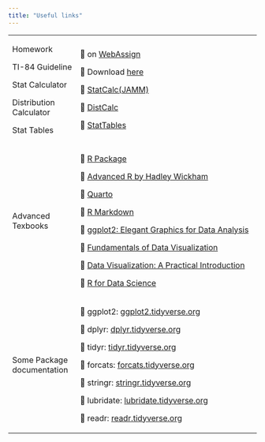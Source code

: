 ```yaml
---
title: "Useful links"
---
```


+----------------------------+-----------------------------------------------------------------------------+
| Homework                   | 🔗 on [WebAssign](http://www.webassign.net/)                                |
|                            |                                                                             |
| TI-84 Guideline            | 🔗 Download [here](/computing/TI-84-guidebook.pdf)                          |
|                            |                                                                             |
| Stat Calculator            | 🔗 [StatCalc(JAMM)](http://dna.mscsnet.mu.edu:3838/mlab/JAMM/)              |
|                            |                                                                             |
| Distribution Calculator    | 🔗 [DistCalc](http://dna.mscsnet.mu.edu:3838/mlab/DistCalc/)                |
|                            |                                                                             |
| Stat Tables                | 🔗 [StatTables](tables/z_t_chi.html)                                        |
+----------------------------+-----------------------------------------------------------------------------+
| Advanced Texbooks          | 🔗 [R Package](https://r-pkgs.org/)                                         |
|                            |                                                                             |
|                            | 🔗 [Advanced R by Hadley Wickham](https://adv-r.hadley.nz/)                 |
|                            |                                                                             |
|                            | 🔗 [Quarto](https://quarto.org/)                                            |
|                            |                                                                             |
|                            | 🔗 [R Markdown](https://bookdown.org/yihui/rmarkdown/)                      |
|                            |                                                                             |
|                            | 🔗 [ggplot2: Elegant Graphics for Data Analysis](https://ggplot2-book.org/) |
|                            |                                                                             |
|                            | 🔗 [Fundamentals of Data Visualization](https://clauswilke.com/dataviz/)    |
|                            |                                                                             |
|                            | 🔗 [Data Visualization: A Practical Introduction](https://socviz.co/)       |
|                            |                                                                             |
|                            | 🔗 [R for Data Science](https://r4ds.hadley.nz/)                            |
+----------------------------+-----------------------------------------------------------------------------+
| Some Package documentation | 🔗 ggplot2: [ggplot2.tidyverse.org](https://ggplot2.tidyverse.org/)         |
|                            |                                                                             |
|                            | 🔗 dplyr: [dplyr.tidyverse.org](https://dplyr.tidyverse.org/)               |
|                            |                                                                             |
|                            | 🔗 tidyr: [tidyr.tidyverse.org](https://tidyr.tidyverse.org/)               |
|                            |                                                                             |
|                            | 🔗 forcats: [forcats.tidyverse.org](https://forcats.tidyverse.org/)         |
|                            |                                                                             |
|                            | 🔗 stringr: [stringr.tidyverse.org](https://stringr.tidyverse.org/)         |
|                            |                                                                             |
|                            | 🔗 lubridate: [lubridate.tidyverse.org](https://lubridate.tidyverse.org/)   |
|                            |                                                                             |
|                            | 🔗 readr: [readr.tidyverse.org](https://readr.tidyverse.org/)               |
+----------------------------+-----------------------------------------------------------------------------+
